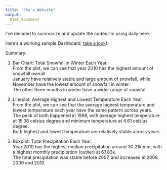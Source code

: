```yaml
---
title: "Sha's Website"
output:
  html_document
---
```


I've decided to summarize and update the codes I'm using daily here.

Here's a working sample Dashboard, [take a look](dashboard.html)!

Summary:

1. Bar Chart: Total Snowfall in Winter Each Year.\
From the plot, we can see that year 2010 has the highest amount of snowfall overall.\
January have relatively stable and large amount of snowfall, while November have the lowest amount of snowfall in winter. \
The other three months in winter have a wider range of snowfall.

2. Lineplot: Average Highest and Lowest Temperature Each Year.\
From the plot, we can see that the average highest temperature and lowest temperature each year have the same pattern across years.\
The peck of both happened in 1998, with average highest temperature at 15.38 celsius degree and minimum temperature at 4.61 celsius degree.\
Both highest and lowest temperature are relatively stable across years.

3. Boxplot: Total Precipitation Each Year.\
Year 2010 has the highest median precipitation around 30.21k mm, with a highest monthly precipitation (outlier) at 67.83k.\
The total precipitation was stable before 2007, and increased in 2008, 2009 and 2010.

